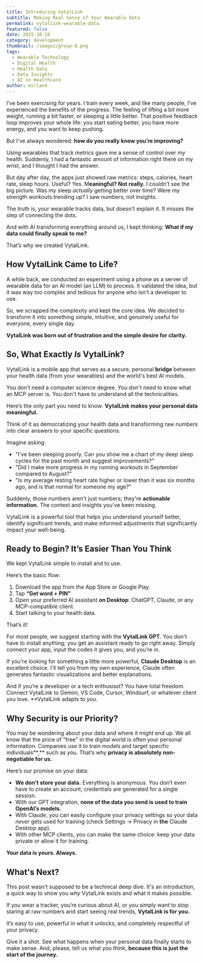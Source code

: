 ```yaml
---
title: Introducing VytalLink
subtitle: Making Real Sense of Your Wearable Data
permalink: vytallink-wearable-data
featured: false
date: 2025-10-10
category: development
thumbnail: /images/group-8.png
tags:
  - Wearable Technology
  - Digital Health
  - Health Data
  - Data Insights
  - AI in Healthcare
author: mirland
---
```

I’ve been exercising for years. I train every week, and like many people, I’ve experienced the benefits of the progress. The feeling of lifting a bit more weight, running a bit faster, or sleeping a little better. That positive feedback loop improves your whole life: you start eating better, you have more energy, and you want to keep pushing.

But I've always wondered: **how do you really know you’re improving?**

Using wearables that track metrics gave me a sense of control over my health. Suddenly, I had a fantastic amount of information right there on my wrist, and I thought I had the answer.

But day after day, the apps just showed raw metrics: steps, calories, heart rate, sleep hours. Useful? Yes. M**eaningful? Not really.** I couldn't see the big picture. Was my sleep *actually* getting better over time? Were my strength workouts trending up? I saw numbers, not insights.

The truth is, your wearable tracks data, but doesn't explain it. It misses the step of connecting the dots.

And with AI transforming everything around us, I kept thinking: **What if my data could finally speak to me?**

That’s why we created VytalLink.

## How VytalLink Came to Life?

A while back, we conducted an experiment using a phone as a server of wearable data for an AI model (an LLM) to process. It validated the idea, but it was way too complex and tedious for anyone who isn't a developer to use.

So, we scrapped the complexity and kept the core idea. We decided to transform it into something simple, intuitive, and genuinely useful for everyone, every single day.

**VytalLink was born out of frustration and the simple desire for clarity.**

## So, What Exactly *Is* VytalLink?

VytalLink is a mobile app that serves as a secure, personal **bridge** between your health data (from your wearables) and the world's best AI models.

You don’t need a computer science degree. You don't need to know what an MCP server is. You don't have to understand all the technicalities.

Here’s the only part you need to know: **VytalLink makes your personal data meaningful.**

Think of it as democratizing your health data and transforming raw numbers into clear answers to your specific questions.

Imagine asking:

* "I've been sleeping poorly. Can you show me a chart of my deep sleep cycles for the past month and suggest improvements?"
* "Did I make more progress in my running workouts in September compared to August?"
* "Is my average resting heart rate higher or lower than it was six months ago, and is that normal for someone my age?"

Suddenly, those numbers aren't just numbers; they're **actionable information.** The context and insights you've been missing.

VytalLink is a powerful tool that helps you understand yourself better, identify significant trends, and make informed adjustments that significantly impact your well-being.

## Ready to Begin? It’s Easier Than You Think

We kept VytalLink simple to install and to use.

Here’s the basic flow:

1. Download the app from the App Store or Google Play.
2. Tap **“Get word + PIN”**
3. Open your preferred AI assistant **on Desktop**: ChatGPT, Claude, or any MCP-compatible client.
4. Start talking to your health data.

That’s it!

For most people, we suggest starting with the **VytalLink GPT**. You don't have to install anything; you get an assistant ready to go right away. Simply connect your app, input the codes it gives you, and you’re in.

If you're looking for something a little more powerful, **Claude Desktop** is an excellent choice. I'll tell you from my own experience, Claude often generates fantastic visualizations and better explanations.

And if you’re a developer or a tech enthusiast? You have total freedom. Connect VytalLink to Gemini, VS Code, Cursor, Windsurf, or whatever client you love. \*\*VytalLink adapts to *you*.

<VideoPlayer name="EJEMPLO" />

## Why Security is our Priority?

You may be wondering about your data and where it might end up. We all know that the price of "free" in the digital world is often your personal information. Companies use it to train models and target specific individuals\*\*,\*\* such as you. That’s why **privacy is absolutely non-negotiable for us.**

Here’s our promise on your data:

* **We don’t store your data.** Everything is anonymous. You don’t even have to create an account; credentials are generated for a single session.
* With our GPT integration, **none of the data you send is used to train OpenAI’s models.**
* With Claude, you can easily configure your privacy settings so your data *never* gets used for training (check Settings → Privacy in **the** Claude Desktop app).
* With other MCP clients, you can make the same choice: keep your data private or allow it for training.

**Your data is yours. Always.**

## What's Next?

This post wasn't supposed to be a technical deep dive. It's an introduction, a quick way to show you *why* VytalLink exists and what it makes possible.

If you wear a tracker, you’re curious about AI, or you simply want to stop staring at raw numbers and start seeing real trends, **VytalLink is for you.**

It’s easy to use, powerful in what it unlocks, and completely respectful of your privacy.

Give it a shot. See what happens when your personal data finally starts to make sense. And, please, tell us what you think, **because this is just the start of the journey.**